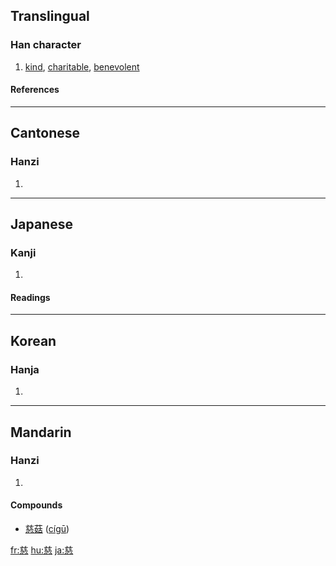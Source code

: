 ==Translingual==
===Han character===
{{Han char|rn=61|rad=心|as=10|sn=14|four=8033<sub>3</sub>|canj=廿女戈心 (TVIP)}}
# [[kind]], [[charitable]], [[benevolent]]
====References====
{{Han ref|kx=0397.250|dkj=10980|dj=0736.190|hdz=42324.030|uh=6148|ud=24904|bh=B74F|bd=46927}}

----
==Cantonese==
===Hanzi===
{{yue-hanzi|jyut=|y=chi4}}
# {{defn|Cantonese}}

----
==Japanese==
===Kanji===
{{ja-kanji|grade=c|rs=心10}}
# {{defn|Japanese}} 
====Readings====
{{ja-readings|on=[[じ]] (ji)|kun=[[いつくしむ]] (itsukushimu), [[いつくしみ]] (itsukushimi)}}

----
==Korean==
===Hanja===
{{ko-hanja|hangeul=[[자]]|eumhun=|rv=ja|mr=cha|y=ca}}
# {{defn|Korean}}

----
==Mandarin==
===Hanzi===
{{cmn-hanzi|pin=[[cí]] ([[ci2]])|wg=tz'u<sup>2</sup>}}
# {{defn|Mandarin}}
====Compounds====
*[[慈菇]] ([[cígū]])

[[fr:慈]]
[[hu:慈]]
[[ja:慈]]